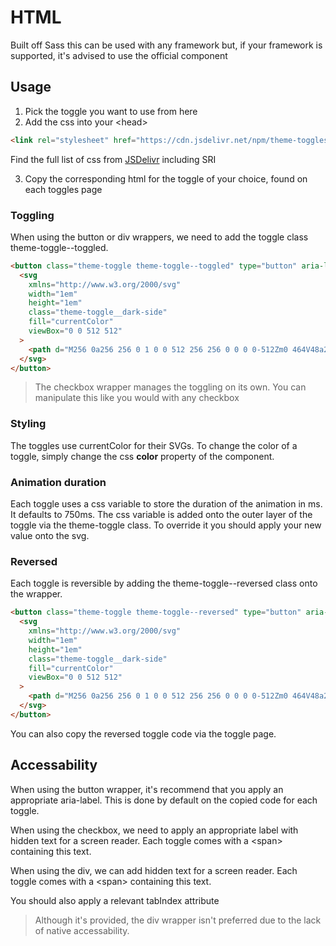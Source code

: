 
# HTML
Built off Sass this can be used with any framework but, if your framework is supported, it's advised to use the official component

## Usage
1. Pick the toggle you want to use from <Link href="/"><a className="text-blue-500">here</a></Link>
1. Add the css into your \<head\>
```html
<link rel="stylesheet" href="https://cdn.jsdelivr.net/npm/theme-toggles@{html-version}/css/{toggle name}.min.css">
```
<p className="text-xl py-4"> Find the full list of css from <a href="https://www.jsdelivr.com/package/npm/theme-toggles?path=css" className="text-blue-500">JSDelivr</a> including SRI</p>

3. Copy the corresponding html for the toggle of your choice, found on each toggles page

### Toggling
When using the button or div wrappers, we need to add the toggle class <span className="dark:bg-dark-50 bg-zinc-200 p-1 rounded">theme-toggle--toggled</span>.
```html
<button class="theme-toggle theme-toggle--toggled" type="button" aria-label="Toggle theme">
  <svg
    xmlns="http://www.w3.org/2000/svg"
    width="1em"
    height="1em"
    class="theme-toggle__dark-side"
    fill="currentColor"
    viewBox="0 0 512 512"
  >
    <path d="M256 0a256 256 0 1 0 0 512 256 256 0 0 0 0-512Zm0 464V48a208 208 0 0 1 0 416Z" />
  </svg>
</button>
```
> The checkbox wrapper manages the toggling on its own. You can manipulate this like you would with any checkbox

### Styling
The toggles use currentColor for their SVGs. To change the color of a toggle, simply change the css <b>color</b> property of the component.

### Animation duration
Each toggle uses a css variable to store the duration of the animation in ms. It defaults to 750ms. The css variable is added onto the outer layer of the toggle via the theme-toggle class. To override it you should apply your new value onto the svg.

### Reversed
Each toggle is reversible by adding the <span className="dark:bg-dark-50 bg-zinc-200 p-1 rounded">theme-toggle--reversed</span> class onto the wrapper.
```html
<button class="theme-toggle theme-toggle--reversed" type="button" aria-label="Toggle theme">
  <svg
    xmlns="http://www.w3.org/2000/svg"
    width="1em"
    height="1em"
    class="theme-toggle__dark-side"
    fill="currentColor"
    viewBox="0 0 512 512"
  >
    <path d="M256 0a256 256 0 1 0 0 512 256 256 0 0 0 0-512Zm0 464V48a208 208 0 0 1 0 416Z" />
  </svg>
</button>
```
You can also copy the reversed toggle code via the toggle page.

## Accessability 

When using the button wrapper, it's recommend that you apply an appropriate <span className="dark:bg-dark-50 bg-zinc-200 p-1 rounded">aria-label</span>. This is done by default on the copied code for each toggle.

When using the checkbox, we need to apply an appropriate label with hidden text for a screen reader. Each toggle comes with a \<span\> containing this text.

When using the div, we can add hidden text for a screen reader. Each toggle comes with a \<span\> containing this text.

You should also apply a relevant <span className="dark:bg-dark-50 bg-zinc-200 p-1 rounded">tabIndex</span> attribute

> Although it's provided, the div wrapper isn't preferred due to the lack of native accessability.



